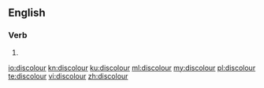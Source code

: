 ==English==

===Verb===
{{en-verb}}

# {{alternative spelling of|discolor|from=British|from2=Canadian}}

[[io:discolour]]
[[kn:discolour]]
[[ku:discolour]]
[[ml:discolour]]
[[my:discolour]]
[[pl:discolour]]
[[te:discolour]]
[[vi:discolour]]
[[zh:discolour]]